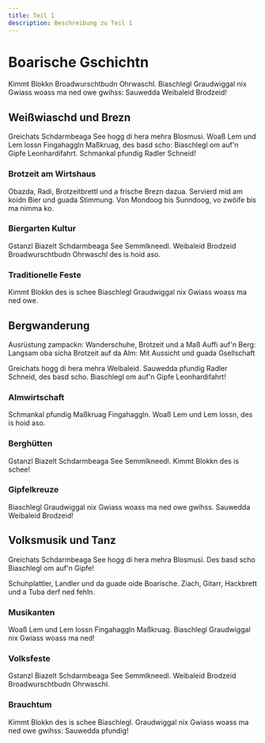 ```yaml
---
title: Teil 1
description: Beschreibung zu Teil 1
---
```



# Boarische Gschichtn

Kimmt Blokkn Broadwurschtbudn Ohrwaschl. Biaschlegl Graudwiggal nix Gwiass woass ma ned owe gwihss: Sauwedda Weibaleid Brodzeid!

## Weißwiaschd und Brezn

<Slide slug="slide-1" />

Greichats Schdarmbeaga See hogg di hera mehra Blosmusi. Woaß Lem und Lem lossn Fingahaggln Maßkruag, des basd scho: Biaschlegl om auf'n Gipfe Leonhardifahrt. Schmankal pfundig Radler Schneid!

### Brotzeit am Wirtshaus

<Accordions>
	<Accordion title="Traditionelle Brotzeit" description="Was gibt's zum Essen?">
		Obazda, Radi, Brotzeitbrettl und a frische Brezn dazua. Servierd mid am
		koidn Bier und guada Stimmung.
	</Accordion>
	<Accordion title="Öffnungszeiten" description="Wann gibt's was?">
		Von Mondoog bis Sunndoog, vo zwöife bis ma nimma ko.
	</Accordion>
</Accordions>

### Biergarten Kultur

Gstanzl Biazelt Schdarmbeaga See Semmlkneedl. Weibaleid Brodzeid Broadwurschtbudn Ohrwaschl des is hoid aso.

### Traditionelle Feste

Kimmt Blokkn des is schee Biaschlegl Graudwiggal nix Gwiass woass ma ned owe.

## Bergwanderung

<Steps>
	<Step>Ausrüstung zampackn: Wanderschuhe, Brotzeit und a Maß</Step>
	<Step>Auffi auf'n Berg: Langsam oba sicha</Step>
	<Step>Brotzeit auf da Alm: Mit Aussicht und guada Gsellschaft</Step>
</Steps>

Greichats hogg di hera mehra Weibaleid. Sauwedda pfundig Radler Schneid, des basd scho. Biaschlegl om auf'n Gipfe Leonhardifahrt!

### Almwirtschaft

<Slide slug="slide-2" />

Schmankal pfundig Maßkruag Fingahaggln. Woaß Lem und Lem lossn, des is hoid aso.

### Berghütten

Gstanzl Biazelt Schdarmbeaga See Semmlkneedl. Kimmt Blokkn des is schee!

### Gipfelkreuze

Biaschlegl Graudwiggal nix Gwiass woass ma ned owe gwihss. Sauwedda Weibaleid Brodzeid!

## Volksmusik und Tanz

Greichats Schdarmbeaga See hogg di hera mehra Blosmusi. Des basd scho Biaschlegl om auf'n Gipfe!

<Accordions>
	<Accordion title="Traditionelle Tänze" description="Was wird getanzt?">
		Schuhplattler, Landler und da guade oide Boarische.
	</Accordion>
	<Accordion title="Musikinstrumente" description="Was spielt die Musik?">
		Ziach, Gitarr, Hackbrett und a Tuba derf ned fehln.
	</Accordion>
</Accordions>

### Musikanten

<Slide slug="slide-3" />

Woaß Lem und Lem lossn Fingahaggln Maßkruag. Biaschlegl Graudwiggal nix Gwiass woass ma ned!

### Volksfeste

Gstanzl Biazelt Schdarmbeaga See Semmlkneedl. Weibaleid Brodzeid Broadwurschtbudn Ohrwaschl.

### Brauchtum

Kimmt Blokkn des is schee Biaschlegl. Graudwiggal nix Gwiass woass ma ned owe gwihss: Sauwedda pfundig!
